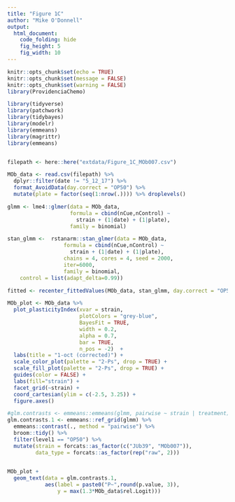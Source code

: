 ```yaml
---
title: "Figure 1C"
author: "Mike O'Donnell"
output:
  html_document:
    code_folding: hide
    fig_height: 5
    fig_width: 10 
---
```


```r
knitr::opts_chunk$set(echo = TRUE)
knitr::opts_chunk$set(message = FALSE)
knitr::opts_chunk$set(warning = FALSE)
library(ProvidenciaChemo)

```

```r
library(tidyverse)
library(patchwork)
library(tidybayes)
library(modelr)
library(emmeans)
library(magrittr)
library(emmeans)


filepath <- here::here("extdata/Figure_1C_MOb007.csv")

MOb_data <- read.csv(filepath) %>%
  dplyr::filter(date != "5_12_17") %>%
  format_AvoidData(day.correct = "OP50") %>%
  mutate(plate = factor(seq(1:nrow(.)))) %>% droplevels()

glmm <- lme4::glmer(data = MOb_data, 
                    formula = cbind(nCue,nControl) ~ 
                      strain + (1|date) + (1|plate),
                    family = binomial)

stan_glmm <-  rstanarm::stan_glmer(data = MOb_data,
                  formula = cbind(nCue,nControl) ~ 
                    strain + (1|date) + (1|plate),
                  chains = 4, cores = 4, seed = 2000,
                  iter=6000,
                  family = binomial,
    control = list(adapt_delta=0.99))

fitted <- recenter_fittedValues(MOb_data, stan_glmm, day.correct = "OP50", BayesFit = "HDI")

MOb_plot <- MOb_data %>%
  plot_plasticityIndex(xvar = strain, 
                       plotColors = "grey-blue", 
                       BayesFit = TRUE,
                       width = 0.2, 
                       alpha = 0.7, 
                       bar = TRUE, 
                       n_pos = -2)  + 
  labs(title = "1-oct (corrected)") + 
  scale_color_plot(palette = "2-Ps", drop = TRUE) +
  scale_fill_plot(palette = "2-Ps", drop = TRUE) +
  guides(color = FALSE) +
  labs(fill="strain") +
  facet_grid(~strain) + 
  coord_cartesian(ylim = c(-2.5, 3.25)) +
  figure.axes()

#glm.contrasts <- emmeans::emmeans(glmm, pairwise ~ strain | treatment)
glm.contrasts.1 <- emmeans::ref_grid(glmm) %>% 
  emmeans::contrast(., method = "pairwise") %>%
  broom::tidy() %>%
  filter(level1 == "OP50") %>%
  mutate(strain = forcats::as_factor(c("JUb39", "MOb007")),
         data_type = forcats::as_factor(rep("raw", 2)))
  

MOb_plot + 
  geom_text(data = glm.contrasts.1, 
            aes(label = paste0("P~",round(p.value, 3)), 
                y = max(1.3*MOb_data$rel.Logit)))
```
